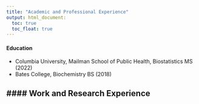 ```yaml
---
title: "Academic and Professional Experience"
output: html_document:
  toc: true
  toc_float: true
---
```


#### Education
- Columbia University, Mailman School of Public Health, Biostatistics MS (2022)
- Bates College, Biochemistry BS (2018) 

#### Work and Research Experience
- 